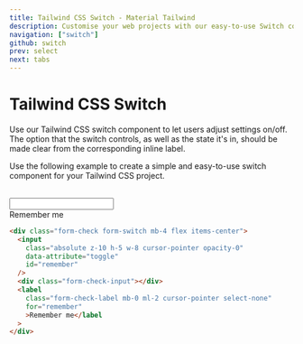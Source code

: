 ```yaml
---
title: Tailwind CSS Switch - Material Tailwind
description: Customise your web projects with our easy-to-use Switch component for Tailwind CSS using Material Design guidelines.
navigation: ["switch"]
github: switch
prev: select
next: tabs
---
```


# Tailwind CSS Switch

Use our Tailwind CSS switch component to let users adjust settings on/off. The option that the switch controls, as well as the state it's in, should be made clear from the corresponding inline label.

Use the following example to create a simple and easy-to-use switch component for your Tailwind CSS project.

<br />

<ComponentDemo id="switch">
  <div className="form-check form-switch mb-4 flex items-center">
    <input
      className="absolute z-10 h-5 w-8 cursor-pointer opacity-0"
      data-attribute="toggle"
      id="remember"
    />
    <div className="form-check-input"></div>
    <label
      className="form-check-label mb-0 ml-2 cursor-pointer select-none"
      for="remember"
    >
      Remember me
    </label>
  </div>
</ComponentDemo>

```html showLineNumbers
<div class="form-check form-switch mb-4 flex items-center">
  <input
    class="absolute z-10 h-5 w-8 cursor-pointer opacity-0"
    data-attribute="toggle"
    id="remember"
  />
  <div class="form-check-input"></div>
  <label
    class="form-check-label mb-0 ml-2 cursor-pointer select-none"
    for="remember"
    >Remember me</label
  >
</div>
```
